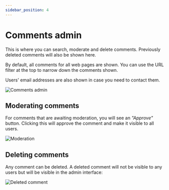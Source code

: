 ```yaml
---
sidebar_position: 4
---
```


# Comments admin

This is where you can search, moderate and delete comments. Previously deleted comments will also be shown here.

By default, all comments for all web pages are shown. You can use the URL filter at the top to narrow down the comments shown.

Users' email addresses are also shown in case you need to contact them.

![Comments admin](./assets/comments-admin.png)

## Moderating comments

For comments that are awaiting moderation, you will see an _"Approve"_ button. Clicking this will approve the comment and make it visible to all users.

![Moderation](./assets/moderation.png)

## Deleting comments

Any comment can be deleted. A deleted comment will not be visible to any users but will be visible in the admin interface:

![Deleted comment](./assets/deleted-comment.png)
